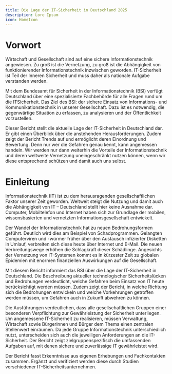 ```yaml
---
title: Die Lage der IT-Sicherheit in Deutschland 2025
description: Lore Ipsum
icon: HomeIcon
---
```


# Vorwort

Wirtschaft und Gesellschaft sind auf eine sichere Informationstechnik angewiesen. Zu groß ist die Vernetzung, zu groß ist die Abhängigkeit von funktionierender
Informationstechnik inzwischen geworden. IT-Sicherheit ist Teil der Inneren Sicherheit und muss daher als nationale Aufgabe verstanden werden.

Mit dem Bundesamt für Sicherheit in der Informationstechnik (BSI) verfügt
Deutschland über eine spezialisierte Fachbehörde für alle Fragen rund um die ITSicherheit. Das Ziel des BSI: der sichere Einsatz von Informations- und Kommunikationstechnik in unserer Gesellschaft. Dazu ist es notwendig, die gegenwärtige
Situation zu erfassen, zu analysieren und der Öffentlichkeit vorzustellen.

Dieser Bericht stellt die aktuelle Lage der IT-Sicherheit in Deutschland dar. Er gibt einen Überblick über die anstehenden Herausforderungen. Zudem zeigt der Bericht
Trends auf und ermöglicht deren Einordnung und Bewertung. Denn nur wer die Gefahren genau kennt, kann angemessen handeln. Wir werden nur dann weiterhin die Vorteile der Informationstechnik und deren weltweite Vernetzung uneingeschränkt nutzen können, wenn wir diese entsprechend schützen und damit auch
uns selbst.

# Einleitung

Informationstechnik (IT) ist zu dem herausragenden gesellschaftlichen Faktor unserer Zeit geworden. Weltweit steigt die Nutzung und damit auch die Abhängigkeit von IT – Deutschland stellt hier keine Ausnahme dar. Computer, Mobiltelefon und Internet haben sich zur Grundlage der mobilen, wissensbasierten und vernetzten Informationsgesellschaft entwickelt.

Der Wandel der Informationstechnik hat zu neuen Bedrohungsformen geführt. Deutlich wird dies am Beispiel von Schadprogrammen. Gelangten Computerviren und -würmer früher über den Austausch infizierter Disketten in Umlauf, verbreiten sich diese heute über Internet und E-Mail. Die neuen Verbreitungswege erhöhen die Schlagkraft dieser Schädlinge. Angesichts der Vernetzung von IT-Systemen kommt es in kürzester Zeit zu globalen Epidemien mit enormen finanziellen Auswirkungen auf die Gesellschaft.

Mit diesem Bericht informiert das BSI über die Lage der IT-Sicherheit in Deutschland. Die Beschreibung aktueller technologischer Sicherheitslücken und Bedrohungen verdeutlicht, welche Gefahren beim Einsatz von IT heute berücksichtigt werden müssen. Zudem zeigt der Bericht, in welche Richtung sich die Bedrohungen entwickeln und welche Vorkehrungen getroffen werden müssen, um Gefahren auch in Zukunft abwehren zu können.

Die Ausführungen verdeutlichen, dass alle gesellschaftlichen Gruppen einer besonderen Verpflichtung zur Gewährleistung der Sicherheit unterliegen. Um angemessene IT-Sicherheit zu realisieren, müssen Verwaltung, Wirtschaft sowie Bürgerinnen und Bürger dem Thema einen zentralen Stellenwert einräumen. Da jede Gruppe Informationstechnik unterschiedlich nutzt, unterscheiden sich auch die jeweiligen Anforderungen an die IT-Sicherheit. Der Bericht zeigt zielgruppenspezifisch die umfassenden Aufgaben auf, mit denen sichere und zuverlässige IT gewährleistet wird.

Der Bericht fasst Erkenntnisse aus eigenen Erhebungen und Fachkontakten zusammen. Ergänzt und verifiziert werden diese durch Studien verschiedener IT-Sicherheitsunternehmen.
